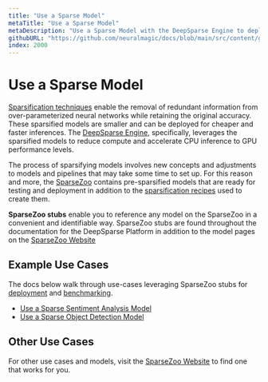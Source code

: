 ```yaml
---
title: "Use a Sparse Model"
metaTitle: "Use a Sparse Model"
metaDescription: "Use a Sparse Model with the DeepSparse Engine to deploy for faster and cheaper inference on CPUs"
githubURL: "https://github.com/neuralmagic/docs/blob/main/src/content/get-started/use-a-sparse-model.mdx"
index: 2000
---
```


# Use a Sparse Model

[Sparsification techniques](../../user-guide/sparsification) enable the removal of redundant information from over-parameterized neural networks while retaining the original accuracy.
These sparsified models are smaller and can be deployed for cheaper and faster inferences.
The [DeepSparse Engine](../../products/deepsparse), specifically, leverages the sparsified models to reduce compute and accelerate CPU inference to GPU performance levels.

The process of sparsifying models involves new concepts and adjustments to models and pipelines that may take some time to set up.
For this reason and more, the [SparseZoo](../../products/sparsezoo) contains pre-sparsified models that are ready for testing and deployment in addition to the [sparsification recipes](../../user-guide/recipes) used to create them.

**SparseZoo stubs** enable you to reference any model on the SparseZoo in a convenient and identifiable way.
SparseZoo stubs are found throughout the documentation for the DeepSparse Platform in addition to the model pages on the [SparseZoo Website](https://sparsezoo.neuralmagic.com)

## Example Use Cases

The docs below walk through use-cases leveraging SparseZoo stubs for [deployment](../../use-cases/deploying-with-deepsparse) and [benchmarking](../../user-guide/benchmark).

- [Use a Sparse Sentiment Analysis Model](./sentiment-analysis)
- [Use a Sparse Object Detection Model](./object-detection)

## Other Use Cases

For other use cases and models, visit the [SparseZoo Website](https://sparsezoo.neuralmagic.com) to find one that works for you.
